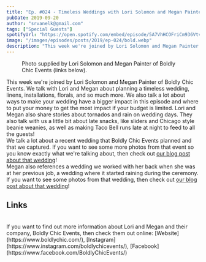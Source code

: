 ```yaml
---
title: "Ep. #024 - Timeless Weddings with Lori Solomon and Megan Painter of Boldly Chic Events"
pubDate: 2019-09-20
author: "srvanelk@gmail.com"
tags: ["Special Guests"]
spotifyUrl: "https://open.spotify.com/embed/episode/5A7VhHCOFriCm936Vtv8Ow?utm_source=generator&theme=0"
image: "/images/episodes/posts/2019/ep-024/bold.webp"
description: "This week we're joined by Lori Solomon and Megan Painter of Boldly Chic Events. We talk with Lori and Megan about planning a timeless wedding, linens, installations, florals, and so much more."
---
```



<figure>
  <img src="/images/episodes/posts/2019/ep-024/bold.webp" alt="" />
  <figcaption>
    Photo supplied by Lori Solomon and Megan Painter of Boldly Chic Events
    (links below).
  </figcaption>
</figure>

<SpotifyEmbed
  spotifyUrl={frontmatter.spotifyUrl}
  coverImage={frontmatter.image}
  coverAlt={frontmatter.title}
  title="Wedded"
  subtitle="Tap to load this episode"
/>
This week we're joined by Lori Solomon and Megan Painter of Boldly Chic Events. We
talk with Lori and Megan about planning a timeless wedding, linens, installations,
florals, and so much more. We also talk a lot about ways to make your wedding have
a bigger impact in this episode and where to put your money to get the most impact
if your budget is limited. Lori and Megan also share stories about tornados and rain
on wedding days. They also talk with us a little bit about late snacks, like sliders
and Chicago style beanie weanies, as well as making Taco Bell runs late at night
to feed to all the guests!
<br />
We talk a lot about a recent wedding that Boldly Chic Events planned and that we
captured. If you want to see some more photos from that event so you know exactly
what we're talking about, then check out [our blog post about that wedding](https://jennifervanelk.com/newfields-wedding-bryana-darnel/)!
<br />
Megan also references a wedding we worked with her back when she was at her previous
job, a wedding where it started raining during the ceremony. If you want to see some
photos from that wedding, then check out [our blog post about that wedding](https://jennifervanelk.com/mustard-seed-gardens-noblesville-wedding-photography-kendra-sam/)!
<br />
## Links
<br />
If you want to find out more information about Lori and Megan and their company,
Boldly Chic Events, then check them out online: [Website](https://www.boldlychic.com/),
[Instagram](https://www.instagram.com/boldlychicevents/), [Facebook](https://www.facebook.com/BoldlyChicEvents/)
